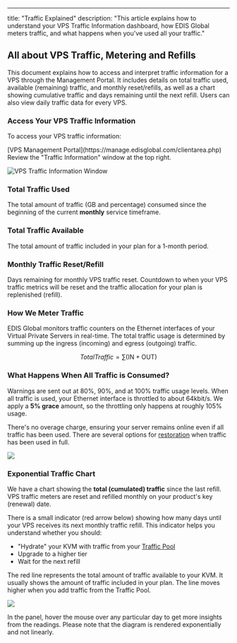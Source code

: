 ---
title: "Traffic Explained"
description: "This article explains how to understand your VPS Traffic Information dashboard, how EDIS Global meters traffic, and what happens when you've used all your traffic."

## All about VPS Traffic, Metering and Refills

This document explains how to access and interpret traffic information for a VPS through the Management Portal. It includes details on total traffic used, available (remaining) traffic, and monthly reset/refills, as well as a chart showing cumulative traffic and days remaining until the next refill. Users can also view daily traffic data for every VPS.

### Access Your VPS Traffic Information

To access your VPS traffic information:

<Steps>
  <Step title="Log in to your">
    [VPS Management Portal](https://manage.edisglobal.com/clientarea.php)
  </Step>

  <Step title="Pick any VPS from the Services tab">
    Review the "Traffic Information" window at the top right.
  </Step>
</Steps>

![VPS Traffic Information Window](/assets/cNp-aoYzm2d52KmDABp4u_traffic-info-edis-global.png)

### Total Traffic Used

The total amount of traffic (GB and percentage) consumed since the beginning of the current **monthly** service timeframe.

### Total Traffic Available

The total amount of traffic included in your plan for a 1-month period.

### Monthly Traffic Reset/Refill

Days remaining for monthly VPS traffic reset. Countdown to when your VPS traffic metrics will be reset and the traffic allocation for your plan is replenished (refill).

### How We Meter Traffic

EDIS Global monitors traffic counters on the Ethernet interfaces of your Virtual Private Servers in real-time. The total traffic usage is determined by summing up the ingress (incoming) and egress (outgoing) traffic.

$$Total Traffic  =  \sum (\text{IN} + \text{OUT})$$

### What Happens When All Traffic is Consumed?

Warnings are sent out at 80%, 90%, and at 100% traffic usage levels. When all traffic is used, your Ethernet interface is throttled to about 64kbit/s. We apply a **5% grace** amount, so the throttling only happens at roughly 105% usage.

There's no overage charge, ensuring your server remains online even if all traffic has been used. There are several options for [restoration](https://docs.edisglobal.com/traffic-pool-global-and-premium-traffic-zone) when traffic has been used in full.

![](/assets/-n9f9xXjqDwmY3XgFkQUn_daily-traffic-432a39609a.png)

### Exponential Traffic Chart

We have a chart showing the **total (cumulated) traffic** since the last refill. VPS traffic meters are reset and refilled monthly on your product's key (renewal) date.

There is a small indicator (red arrow below) showing how many days until your VPS receives its next monthly traffic refill. This indicator helps you understand whether you should:
- "Hydrate" your KVM with traffic from your <a href="https://docs.edisglobal.com/traffic-pool-global-and-premium-traffic-zone" target="_blank">Traffic Pool</a>
- Upgrade to a higher tier
- Wait for the next refill

The red line represents the total amount of traffic available to your KVM. It usually shows the amount of traffic included in your plan. The line moves higher when you add traffic from the Traffic Pool.

![](/assets/lHUScqmop6d5_TFXKZlHt_cumulative-traffic-bc46ac6118.png)

<Note>
  In the panel, hover the mouse over any particular day to get more insights from
  the readings. Please note that the diagram is rendered exponentially and not linearly.
</Note>